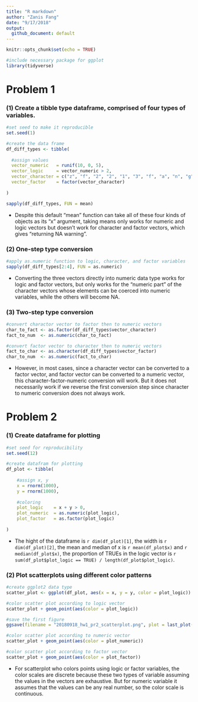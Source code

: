```yaml
---
title: "R markdown"
author: "Zanis Fang"
date: "9/17/2018"
output:
  github_document: default
---
```


```r
knitr::opts_chunk$set(echo = TRUE)

#include necessary package for ggplot
library(tidyverse)

```

# Problem 1

### (1) Create a tibble type dataframe, comprised of four types of variables.

```r

#set seed to make it reproducible
set.seed(1)

#create the data frame
df_diff_types <- tibble(
	
  #assign values
  vector_numeric   = runif(10, 0, 5),
  vector_logic     = vector_numeric > 2,
  vector_character = c("z", "f", "2", "2", "1", "3", "f", "a", "n", "g"),
  vector_factor    = factor(vector_character)
  
)

sapply(df_diff_types, FUN = mean)


```

* Despite this default "mean" function can take all of these four kinds of objects as its "x" argument, taking means only works for numeric and logic vectors but doesn't work for character and factor vectors, which gives "returning NA warning".


### (2) One-step type conversion

```r

#apply as.numeric function to logic, character, and factor variables
sapply(df_diff_types[2:4], FUN = as.numeric)

```

* Converting the three vectors directly into numeric data type works for logic and factor vectors, but only works for the "numeric part" of the character vectors whose elements can be coerced into numeric variables, while the others will become NA.


### (3) Two-step type conversion

```r

#convert charactor vector to factor then to numeric vectors
char_to_fact <- as.factor(df_diff_types$vector_character)
fact_to_num  <- as.numeric(char_to_fact)

#convert factor vector to character then to numeric vectors
fact_to_char <- as.character(df_diff_types$vector_factor)
char_to_num  <- as.numeric(fact_to_char)

```

* However, in most cases, since a character vector can be converted to a factor vector, and factor vector can be converted to a numeric vector, this character-factor-numeric conversion will work. But it does not necessarily work if we reverse the first conversion step since character to numeric conversion does not always work.



# Problem 2

### (1) Create dataframe for plotting

```r

#set seed for reproducibility
set.seed(12)

#create datafram for plotting
df_plot <- tibble(
	
	#assign x, y
	x = rnorm(1000),
	y = rnorm(1000),
	
	#coloring
	plot_logic    = x + y > 0,
	plot_numeric  = as.numeric(plot_logic),
	plot_factor   = as.factor(plot_logic)
	
)

```

* The hight of the dataframe is `r dim(df_plot)[1]`, the width is `r dim(df_plot)[2]`, the mean and median of x is `r mean(df_plot$x)` and `r median(df_plot$x)`, the proportion of TRUEs in the logic vector is `r sum(df_plot$plot_logic == TRUE) / length(df_plot$plot_logic)`.


### (2) Plot scatterplots using different color patterns

```r

#create ggplot2 data type
scatter_plot <- ggplot(df_plot, aes(x = x, y = y, color = plot_logic))

#color scatter plot according to logic vector
scatter_plot + geom_point(aes(color = plot_logic))

#save the first figure
ggsave(filename = "20180918_hw1_pr2_scatterplot.png", plot = last_plot(), device = "png")

#color scatter plot according to numeric vector
scatter_plot + geom_point(aes(color = plot_numeric))

#color scatter plot according to factor vector
scatter_plot + geom_point(aes(color = plot_factor))

```

* For scatterplot who colors points using logic or factor variables, the color scales are discrete because these two types of variable assuming the values in the vectors are exhaustive. But for numeric variable it assumes that the values can be any real number, so the color scale is continuous.
